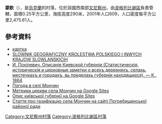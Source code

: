 {{coord|49|25|17|N|28|58|48|E|scale:30000|display=title}}

'''蒙欽'''（{{lang-uk|Мончин}}），是[[烏克蘭|烏克蘭]]的村落，位於該國西南部[[文尼察州|文尼察州]]，由[[波格列比謝區|波格列比謝區]]負責管轄，面積0.25平方公里，海拔高度290米，2001年人口609，人口密度每平方公里2,475.61人。

==參考資料==
* [http://gska2.rada.gov.ua/pls/z7502/A005?rdat1=23.06.2009&rf7571=2783 картка]{{dead link|date=2018年4月 |bot=InternetArchiveBot |fix-attempted=yes }}
* [https://web.archive.org/web/20160712215311/http://book-old.ru/BookLibrary/16000-Kievskaya-guberniya.html SLOWNIK GEOGRAFICZNY KROLESTWA POLSKIEGO I INWYCH KRAJOW SLOWLANSKICIH]
* [https://web.archive.org/web/20160712215311/http://book-old.ru/BookLibrary/16000-Kievskaya-guberniya.html И. Похілевич. Описаніе Киевской губерніи (Статистическія, историческія и церковныя заметки о всехъ дерееняхъ, селахь, местечкахъ и городахъ, вь пределахь губерніи находящихся). — К., 1864]
* [http://weather.in.ua/ua/vinnickaja/16266 Погода в селі Мончин] {{Wayback|url=http://weather.in.ua/ua/vinnickaja/16266 |date=20111220080826 }}
* [https://sites.google.com/site/istoriaselamoncin/metriki-cerkvi-v-seli-moncin Метрики церкви села Мончин на Google Sites] {{Wayback|url=https://sites.google.com/site/istoriaselamoncin/metriki-cerkvi-v-seli-moncin |date=20160617045710 }}
* [https://sites.google.com/site/istoriaselamoncin/opis-kiievsk-gub Опис київської губернії на Google Sites] {{Wayback|url=https://sites.google.com/site/istoriaselamoncin/opis-kiievsk-gub |date=20160617121728 }}
* [http://pogrda.gov.ua/news/gaz_v_seli_monchin_pogrebishhenskogo_rajonu/2012-04-23-70 Стаття про газифікацію села Мончин на сайті Погребищенської районої ради]{{dead link|date=2018年4月 |bot=InternetArchiveBot |fix-attempted=yes }}

[[Category:文尼察州村落|Category:文尼察州村落]]
[[Category:波格列比謝區村落|Category:波格列比謝區村落]]


{{Vinnytsia-geo-stub}}